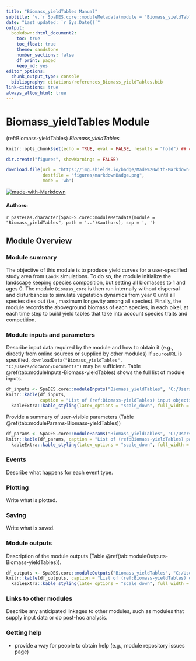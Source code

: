 ```yaml
---
title: "Biomass_yieldTables Manual"
subtitle: "v.`r SpaDES.core::moduleMetadata(module = 'Biomass_yieldTables', path = '..')$version`"
date: "Last updated: `r Sys.Date()`"
output:
  bookdown::html_document2:
    toc: true
    toc_float: true
    theme: sandstone
    number_sections: false
    df_print: paged
    keep_md: yes
editor_options:
  chunk_output_type: console
  bibliography: citations/references_Biomass_yieldTables.bib
link-citations: true
always_allow_html: true
---
```


# Biomass_yieldTables Module

<!-- the following are text references used in captions for LaTeX compatibility -->
(ref:Biomass-yieldTables) *Biomass_yieldTables*

```r
knitr::opts_chunk$set(echo = TRUE, eval = FALSE, results = "hold") ## change to eval = TRUE if all chunks are to be evaluated

dir.create("figures", showWarnings = FALSE)

download.file(url = "https://img.shields.io/badge/Made%20with-Markdown-1f425f.png",
              destfile = "figures/markdownBadge.png",
              mode = 'wb')
```

[![made-with-Markdown](figures/markdownBadge.png)](https://commonmark.org)

<!-- if knitting to pdf remember to add the pandoc_args: ["--extract-media", "."] option to yml in order to get the badge images -->

#### Authors:

`r paste(as.character(SpaDES.core::moduleMetadata(module = "Biomass_yieldTables", path = '..')$authors), sep = ', ')`
<!-- ideally separate authors with new lines, '\n' not working -->

## Module Overview

### Module summary

The objective of this module is to produce yield curves for a user-specified study area from `LandR` simulations. To do so, the module initialize the landscape keeping species composition, but setting all biomasses to 1 and ages 0. The module `Biomass_core` is then run internally without dispersal and disturbances to simulate vegetation dynamics from year 0 until all species dies out (i.e., maximum longevity among all species). Finally, the module records the aboveground biomass of each species, in each pixel, at each time step to build yield tables that take into account species traits and competition.

### Module inputs and parameters

Describe input data required by the module and how to obtain it (e.g., directly from online sources or supplied by other modules)
If `sourceURL` is specified, `downloadData("Biomass_yieldTables", "C:/Users/docaron/Documents")` may be sufficient.
Table \@ref(tab:moduleInputs-Biomass-yieldTables) shows the full list of module inputs.

```r
df_inputs <- SpaDES.core::moduleInputs("Biomass_yieldTables", "C:/Users/docaron/Documents")
knitr::kable(df_inputs,
             caption = "List of (ref:Biomass-yieldTables) input objects and their description.") |>
  kableExtra::kable_styling(latex_options = "scale_down", full_width = TRUE)
```

Provide a summary of user-visible parameters (Table \@ref(tab:moduleParams-Biomass-yieldTables))


```r
df_params <- SpaDES.core::moduleParams("Biomass_yieldTables", "C:/Users/docaron/Documents")
knitr::kable(df_params, caption = "List of (ref:Biomass-yieldTables) parameters and their description.") |>
  kableExtra::kable_styling(latex_options = "scale_down", full_width = TRUE)
```

### Events

Describe what happens for each event type.

### Plotting

Write what is plotted.

### Saving

Write what is saved.

### Module outputs

Description of the module outputs (Table \@ref(tab:moduleOutputs-Biomass-yieldTables)).

```r
df_outputs <- SpaDES.core::moduleOutputs("Biomass_yieldTables", "C:/Users/docaron/Documents")
knitr::kable(df_outputs, caption = "List of (ref:Biomass-yieldTables) outputs and their description.") |>
  kableExtra::kable_styling(latex_options = "scale_down", full_width = TRUE)
```

### Links to other modules

Describe any anticipated linkages to other modules, such as modules that supply input data or do post-hoc analysis.

### Getting help

-   provide a way for people to obtain help (e.g., module repository issues page)
